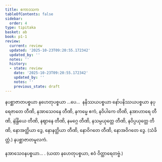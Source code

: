 ```yaml
---
title: ဧကာဒသက
tableOfContents: false
sidebar:
  order: 4
type: tipitaka
basket: ab
book: p1-1
review:
  current: review
  updated: '2025-10-23T09:20:55.172342'
  updated_by: ''
  notes: ''
  history:
  - state: review
    date: '2025-10-23T09:20:55.172342'
    updated_by: ''
    notes: ''
    previous_state: draft
---
```



<ReviewStatus review={frontmatter.review} showDetails={true} />

<HypothesisAnnotation frontmatter={frontmatter} />

<DynamicBreadcrumb />

<Paragraph number="1224" book="p1-1">
နပစ္ဆာဇာတပစ္စယာ နဟေတုပစ္စယာ …ပေ…  နနိဿယပစ္စယာ နော်ပနိဿယပစ္စယာ နပုရေဇာတေ တီဏိ, နအာသေဝနေ တီဏိ, နကမ္မေ ဧကံ, နဝိပါကေ တီဏိ, နအာဟာရေ တီဏိ, နဲန္ဒြိယေ တီဏိ, နဈာနေ တီဏိ, နမဂ္ဂေ တီဏိ, နသမ္ပယုတ္တေ တီဏိ, နဝိပ္ပယုတ္တေ တီဏိ, နောအတ္ထိယာ ဒွေ, နောနတ္ထိယာ တီဏိ, နောဝိဂတေ တီဏိ, နောအဝိဂတေ ဒွေ. (သံခိတ္တံ.)

</Paragraph>

<Paragraph number="1225" type="center" book="p1-1">
နပစ္ဆာဇာတမူလကံ.

  
နအာသေဝနပစ္စယာ… . (ယထာ နဟေတုပစ္စယာ, ဧဝံ ဝိတ္ထာရေတဗ္ဗံ.)
</Paragraph>